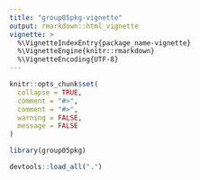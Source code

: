 ```yaml
---
title: "group05pkg-vignette"
output: rmarkdown::html_vignette
vignette: >
  %\VignetteIndexEntry{package_name-vignette}
  %\VignetteEngine{knitr::rmarkdown}
  %\VignetteEncoding{UTF-8}
---
```


```r
knitr::opts_chunk$set(
  collapse = TRUE,
  comment = "#>",
  comment = "#>", 
  warning = FALSE, 
  message = FALSE
)
```

```r
library(group05pkg)
```

```r
devtools::load_all(".")
```

```r

```
